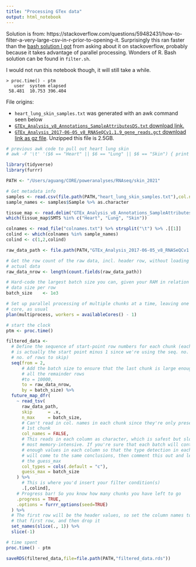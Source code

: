 ```yaml
---
title: "Processing GTex data"
output: html_notebook
---
```


Solution is from: https://stackoverflow.com/questions/59482431/how-to-filter-a-very-large-csv-in-r-prior-to-opening-it. Surprisingly this ran faster than the [bash solution I got](https://stackoverflow.com/questions/67182833/print-columns-based-on-column-name/67183120#67183120) from asking about it on stackoverflow, probably because it takes advantage of parallel processing. Wonders of R. Bash solution can be found in `filter.sh`.

I would not run this notebook though, it will still take a while.

```
> proc.time() - ptm
   user  system elapsed 
 58.481  10.753 396.404 
```

File origins:

 * `heart_lung_skin_samples.txt` was generated with an awk command seen below
 * [`GTEx_Analysis_v8_Annotations_SampleAttributesDS.txt` download link.](https://storage.googleapis.com/gtex_analysis_v8/annotations/GTEx_Analysis_v8_Annotations_SampleAttributesDS.txt)
 * [`GTEx_Analysis_2017-06-05_v8_RNASeQCv1.1.9_gene_reads.gct` download link as gz file](https://storage.googleapis.com/gtex_analysis_v8/rna_seq_data/GTEx_Analysis_2017-06-05_v8_RNASeQCv1.1.9_gene_reads.gct.gz). Unzipped this file is 2.5GB.

```r
# previous awk code to pull out heart lung skin
# awk -F '\t' '($6 == "Heart" || $6 == "Lung" || $6 == "Skin") { print $1","$7 }' GTEx_Analysis_v8_Annotations_SampleAttributesDS.txt > heart_lung_skin_samples.txt

library(tidyverse)
library(furrr)

PATH <- "/Users/aguang/CORE/poweranalyses/RNAseq/skin_2021"

# Get metadata info
samples <- read.csv(file.path(PATH,"heart_lung_skin_samples.txt"),col.names=c("Sample","Tissue"),header=FALSE)
sample_names <- samples$Sample %>% as.character

tissue_map <- read.delim("GTEx_Analysis_v8_Annotations_SampleAttributesDS.txt")
which(tissue_map$SMTS %in% c("Heart", "Lung", "Skin"))

colnames <- read_file("colnames.txt") %>% strsplit("\t") %>% .[[1]]
colind <- which(colnames %in% sample_names)
colind <- c(1,2,colind)

raw_data_path <- file.path(PATH,"GTEx_Analysis_2017-06-05_v8_RNASeQCv1.1.9_gene_reads.gct")

# Get the row count of the raw data, incl. header row, without loading the
# actual data
raw_data_nrow <- length(count.fields(raw_data_path))

# Hard-code the largest batch size you can, given your RAM in relation to the
# data size per row
batch_size    <- 1e3 

# Set up parallel processing of multiple chunks at a time, leaving one virtual
# core, as usual
plan(multiprocess, workers = availableCores() - 1)

# start the clock
ptm <- proc.time()

filtered_data <- 
  # Define the sequence of start-point row numbers for each chunk (each number
  # is actually the start point minus 1 since we're using the seq. no. as the
  # no. of rows to skip)
  seq(from = 2, 
      # Add the batch size to ensure that the last chunk is large enough to grab
      # all the remainder rows
      #to = 10000,
      to = raw_data_nrow,
      by = batch_size) %>% 
  future_map_dfr(
    ~ read_tsv(
      raw_data_path,
      skip      = .x,
      n_max     = batch_size, 
      # Can't read in col. names in each chunk since they're only present in the
      # 1st chunk
      col_names = FALSE,
      # This reads in each column as character, which is safest but slowest and
      # most memory-intensive. If you're sure that each batch will contain
      # enough values in each column so that the type detection in each batch
      # will come to the same conclusions, then comment this out and leave just
      # the guess_max
      col_types = cols(.default = "c"),
      guess_max = batch_size
    ) %>% 
      # This is where you'd insert your filter condition(s)
      .[,colind],
    # Progress bar! So you know how many chunks you have left to go
    .progress = TRUE,
    .options = furrr_options(seed=TRUE)
  ) %>% 
  # The first row will be the header values, so set the column names to equal
  # that first row, and then drop it
  set_names(slice(., 1)) %>% 
  slice(-1)

# time spent
proc.time() - ptm

saveRDS(filtered_data,file=file.path(PATH,"filtered_data.rds"))
```

